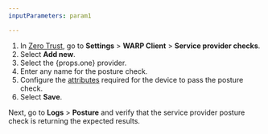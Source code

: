 ```yaml
---
inputParameters: param1

---
```



1. In [Zero Trust](https://one.dash.cloudflare.com), go to **Settings** > **WARP Client** > **Service provider checks**.
2. Select **Add new**.
3. Select the {props.one} provider.
4. Enter any name for the posture check.
5. Configure the [attributes](#device-posture-attributes) required for the device to pass the posture check.
6. Select **Save**.

Next, go to **Logs** > **Posture** and verify that the service provider posture check is returning the expected results.
